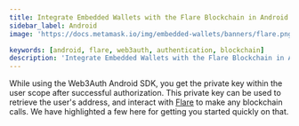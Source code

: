 ```yaml
---
title: Integrate Embedded Wallets with the Flare Blockchain in Android
sidebar_label: Android
image: 'https://docs.metamask.io/img/embedded-wallets/banners/flare.png'

keywords: [android, flare, web3auth, authentication, blockchain]
description: 'Integrate Embedded Wallets with the Flare Blockchain in Android | Embedded Wallets'
---
```



<SEO
  title="Integrate Embedded Wallets with the Flare Blockchain in Android"
  description="Integrate Embedded Wallets with the Flare Blockchain in Android | Embedded Wallets"
  image="https://docs.metamask.io/img/embedded-wallets/banners/flare.png"
  slug="/embedded-wallets/connect-blockchain/evm/flare/android"
/>

While using the Web3Auth Android SDK, you get the private key within the user scope after successful authorization. This private key can be used to retrieve the user's address, and interact with [Flare](https://www.flare.network) to make any blockchain calls. We have highlighted a few here for getting you started quickly on that.

<EVMInteraction />
